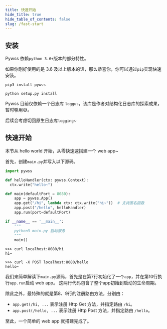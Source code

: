```yaml
---
title: 快速开始
hide_title: true
hide_table_of_contents: false
slug: /fast-start
---
```


## 安装
Pywss 依赖`python 3.6+`版本的部分特性。

如果你刚好使用的是 3.6 及以上版本的话，那么恭喜你，你可以通过`pip`实现快速安装。

<Tabs>
<TabItem value="pip安装" label="pip安装" default>

```shell script
pip3 install pywss
```

</TabItem>
<TabItem value="源码安装" label="源码安装" default>

```shell script
python setup.py install
```

</TabItem>
</Tabs>

Pywss 目前仅依赖一个日志库 `loggus`，该库是作者对结构化日志库的探索成果，暂时够用😅。

后续会考虑切回原生日志库`logging`~


## 快速开始
本节从 hello world 开始，从零快速速搭建一个 web app~

首先，创建`main.py`并写入以下源码。

<Tabs>
  <TabItem value="main.py" label="main.py" default>

```python showLineNumbers title="web源码"
import pywss

def helloHandler(ctx: pywss.Context):
  ctx.write("hello~")

def main(defaultPort = 8080):
    app = pywss.App()
    app.get("/hi", lambda ctx: ctx.write("hi~"))  # 支持匿名函数
    app.post("/hello", helloHandler)
    app.run(port=defaultPort)

if __name__ == '__main__':
    """
    python3 main.py 启动服务
    """
    main()
```

  </TabItem>
  <TabItem value="GET/hi" label="GET/hi">

```shell script title="请求 /hi 接口"
>>> curl localhost:8080/hi
hi~
```

  </TabItem>
  <TabItem value="POST/hello" label="POST/hello">

```shell script title="请求 /hello 接口"
>>> curl -X POST localhost:8080/hello
hello~
```

  </TabItem>
</Tabs>

我们来简单解读下`main.py`源码，首先是在第7行初始化了一个`app`，并在第10行执行`app.run`启动 web app。
这两行代码包含了整个app初始到启动的生命周期。

除此之外，最特殊的就是第8、9行的注册路由方法，分别由：
- `app.get(/hi, ...` 表示注册 Http Get 方法，并指定路由 `/hi`。
- `app.post(/hello, ...` 表示注册 Http Post 方法，并指定路由 `/hello`。

至此，一个简单的 web app 就搭建完成了。
